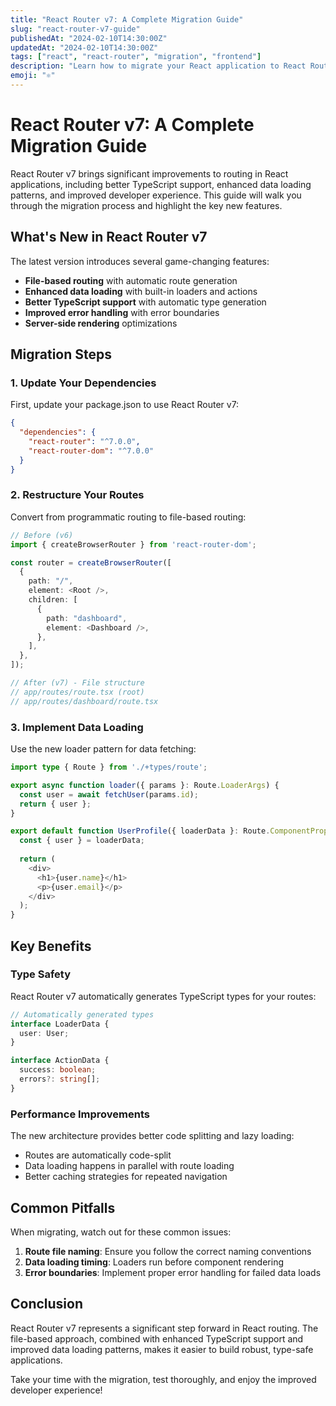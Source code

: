 ```yaml
---
title: "React Router v7: A Complete Migration Guide"
slug: "react-router-v7-guide"
publishedAt: "2024-02-10T14:30:00Z"
updatedAt: "2024-02-10T14:30:00Z"
tags: ["react", "react-router", "migration", "frontend"]
description: "Learn how to migrate your React application to React Router v7 with this comprehensive guide covering new features and breaking changes."
emoji: "⚛️"
---
```


# React Router v7: A Complete Migration Guide

React Router v7 brings significant improvements to routing in React applications, including better TypeScript support, enhanced data loading patterns, and improved developer experience. This guide will walk you through the migration process and highlight the key new features.

## What's New in React Router v7

The latest version introduces several game-changing features:

- **File-based routing** with automatic route generation
- **Enhanced data loading** with built-in loaders and actions
- **Better TypeScript support** with automatic type generation
- **Improved error handling** with error boundaries
- **Server-side rendering** optimizations

## Migration Steps

### 1. Update Your Dependencies

First, update your package.json to use React Router v7:

```json
{
  "dependencies": {
    "react-router": "^7.0.0",
    "react-router-dom": "^7.0.0"
  }
}
```

### 2. Restructure Your Routes

Convert from programmatic routing to file-based routing:

```typescript
// Before (v6)
import { createBrowserRouter } from 'react-router-dom';

const router = createBrowserRouter([
  {
    path: "/",
    element: <Root />,
    children: [
      {
        path: "dashboard",
        element: <Dashboard />,
      },
    ],
  },
]);
```

```typescript
// After (v7) - File structure
// app/routes/route.tsx (root)
// app/routes/dashboard/route.tsx
```

### 3. Implement Data Loading

Use the new loader pattern for data fetching:

```typescript
import type { Route } from './+types/route';

export async function loader({ params }: Route.LoaderArgs) {
  const user = await fetchUser(params.id);
  return { user };
}

export default function UserProfile({ loaderData }: Route.ComponentProps) {
  const { user } = loaderData;
  
  return (
    <div>
      <h1>{user.name}</h1>
      <p>{user.email}</p>
    </div>
  );
}
```

## Key Benefits

### Type Safety

React Router v7 automatically generates TypeScript types for your routes:

```typescript
// Automatically generated types
interface LoaderData {
  user: User;
}

interface ActionData {
  success: boolean;
  errors?: string[];
}
```

### Performance Improvements

The new architecture provides better code splitting and lazy loading:

- Routes are automatically code-split
- Data loading happens in parallel with route loading
- Better caching strategies for repeated navigation

## Common Pitfalls

When migrating, watch out for these common issues:

1. **Route file naming**: Ensure you follow the correct naming conventions
2. **Data loading timing**: Loaders run before component rendering
3. **Error boundaries**: Implement proper error handling for failed data loads

## Conclusion

React Router v7 represents a significant step forward in React routing. The file-based approach, combined with enhanced TypeScript support and improved data loading patterns, makes it easier to build robust, type-safe applications.

Take your time with the migration, test thoroughly, and enjoy the improved developer experience!